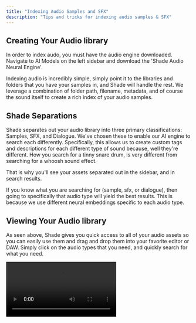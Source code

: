 ```yaml
---
title: "Indexing Audio Samples and SFX"
description: "Tips and tricks for indexing audio samples & SFX"
---
```


## Creating Your Audio library

In order to index audo, you must have the audio engine downloaded. Navigate to AI Models on the left sidebar and download the 'Shade Audio Neural Engine'.

Indexing audio is incredibly simple, simply point it to the libraries and folders that you have your samples in, and Shade will handle the rest. 
We leverage a combination of folder path, filename, metadata, and of course the sound itself to create a rich index of your audio samples.

## Shade Separations

Shade separates out your audio library into three primary classifications: Samples, SFX, and Dialogue. We've chosen these to enable our AI engine to search each differently. 
Specifically, this allows us to create custom tags and descriptions for each different type of sound because, well they're different. How you search for a tinny snare drum, is very different from searching for a whoosh sound effect.

That is why you'll see your assets separated out in the sidebar, and in search results.

<Tip>
If you know what you are searching for (sample, sfx, or dialogue), then going to specifically that audio type will yield the best results. This is because we use different neural embeddings specific to each audio type.
</Tip>

## Viewing Your Audio library

As seen above, Shade gives you quick access to all of your audio assets so you can easily use them and drag and drop them into your favorite editor or DAW. Simply click on the audio types that you need, and quickly search for what you need.

<video controls autoPlay src='https://firebasestorage.googleapis.com/v0/b/shade-prod.appspot.com/o/docs-videos%2Faudio-separations.mp4?alt=media&token=1ee9787a-a75e-4aa7-aac0-261e48eabf5b' />

## Searching for Audio in the Command Palette

Our command palette is the avenue to search Shade without having to open up the app itself. This works directly on top of any full screen application including things like Logic Pro and Ableton, so you can easily and quickly find the sample that you need.
Here's how you search for vocal loop samples directly in the command palette.

<Tip>
Notice how when searching, going to the specific audio type like Samples will yield the best results
</Tip>

<video controls autoPlay src="https://firebasestorage.googleapis.com/v0/b/shade-prod.appspot.com/o/docs-videos%2Fcommand-palette-audio-search.mp4?alt=media&token=c0799867-ef81-40e7-9869-c5c1679715a1" />
